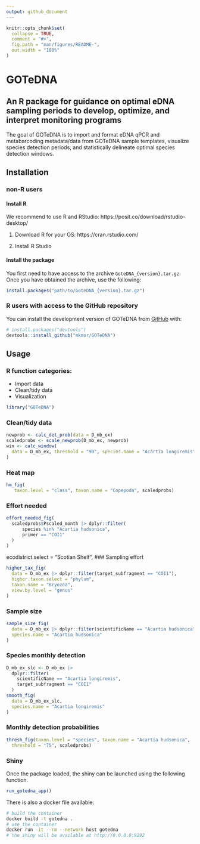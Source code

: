 ```yaml
---
output: github_document
---
```


<!-- README.md is generated from README.Rmd. Please edit that file -->

```r
knitr::opts_chunk$set(
  collapse = TRUE,
  comment = "#>",
  fig.path = "man/figures/README-",
  out.width = "100%"
)
```

# GOTeDNA
## An R package for guidance on optimal eDNA sampling periods to develop, optimize, and interpret monitoring programs

<!-- badges: start -->
<!-- badges: end -->

The goal of GOTeDNA is to import and format eDNA qPCR and metabarcoding metadata/data from GOTeDNA sample templates, visualize species detection periods, and statistically delineate optimal species detection windows.


## Installation

### non-R users

#### Install R 

We recommend to use R and RStudio: https://posit.co/download/rstudio-desktop/

1. Download R for your OS: https://cran.rstudio.com/

2. Install R Studio


#### Install the package 

You first need to have access to the archive `GoteDNA_{version}.tar.gz`.
Once you have obtained the archive, use the following: 

```R
install.packages("path/to/GoteDNA_{version}.tar.gz")
```





### R users with access to the GitHub repository

You can install the development version of GOTeDNA from [GitHub](https://github.com/) with:

``` r
# install.packages("devtools")
devtools::install_github("mkmor/GOTeDNA")
```

## Usage

### R function categories:
- Import data
- Clean/tidy data
- Visualization

```R
library("GOTeDNA")
```


### Clean/tidy data

```R
newprob <- calc_det_prob(data = D_mb_ex)
scaledprobs <- scale_newprob(D_mb_ex, newprob)
win <- calc_window(
  data = D_mb_ex, threshold = "90", species.name = "Acartia longiremis",scaledprobs
)
```


### Heat map 

```R
hm_fig(
   taxon.level = "class", taxon.name = "Copepoda", scaledprobs)
```

### Effort needed

```R
effort_needed_fig(
  scaledprobs$Pscaled_month |> dplyr::filter(
      species %in% "Acartia hudsonica",
      primer == "COI1"
  )
)
```
ecodistrict.select = "Scotian Shelf",
### Sampling effort

```R
higher_tax_fig(
  data = D_mb_ex |> dplyr::filter(target_subfragment == "COI1"), 
  higher.taxon.select = "phylum", 
  taxon.name = "Bryozoa",
  view.by.level = "genus"
)
```

### Sample size 

```R
sample_size_fig(
  data = D_mb_ex |> dplyr::filter(scientificName == "Acartia hudsonica"),
  species.name = "Acartia hudsonica"
)
```

### Species monthly detection

```R
D_mb_ex_slc <- D_mb_ex |>
  dplyr::filter(
    scientificName == "Acartia longiremis",
    target_subfragment == "COI1"
  )
smooth_fig(
  data = D_mb_ex_slc, 
  species.name = "Acartia longiremis"
)
```


### Monthly detection probabilities

```R
thresh_fig(taxon.level = "species", taxon.name = "Acartia hudsonica", 
  threshold = "75", scaledprobs)
```


### Shiny 

Once the package loaded, the shiny can be launched using the following function.

```R
run_gotedna_app()
```

There is also a docker file available: 

```sh
# build the container 
docker build -t gotedna . 
# use the container
docker run -it --rm --network host gotedna 
# the shiny will be available at http://0.0.0.0:9292
```